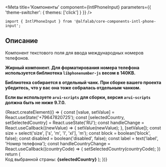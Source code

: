 

<Meta
    title='Компоненты'
    component={IntlPhoneInput}
    parameters={{ 'theme-switcher': { themes: ['click'] } }}
/>

<!-- Docs -->

<ComponentHeader
    name='IntlPhoneInput'
    version={version}
    package='@alfalab/core-components-intl-phone-input'
    stage={1}
/>

```tsx
import { IntlPhoneInput } from '@alfalab/core-components-intl-phone-input';
```

## Описание

Компонент текстового поля для ввода международных номеров телефонов.

**Жирный компонент. Для форматирования номера телефона используется библиотека `libphonenumber-js` весом в 140KB.**

**Библиотека собирается в отдельный чанк. При сборке вашего проекта убедитесь, что у вас она тоже собралась отдельным чанком.**

**Если вы используете `arui-scripts` для сборки, версия `arui-scripts` должна быть не ниже 9.7.0.**

<Story name='IntlPhoneInput'>
    {React.createElement(() => {
            const [value, setValue] = React.useState('+79647820725');
            const [selectedCountry, setSelectedCountry] = React.useState('RU');
            const handleChange = React.useCallback((newValue) => {
                setValue(newValue);
            }, [setValue]);
            const size = select('size', ['s', 'm', 'l', 'xl'], 'm');
            const block = boolean('block', false);
            const disabled = boolean('disabled', false);
            const label = text('label', 'Номер телефона');
            const handleCountryChange = React.useCallback((countryCode) => { 
                setSelectedCountry(countryCode);
            })
            return (
                <React.Fragment>
                    <IntlPhoneInput
                        value={value}
                        onChange={handleChange}
                        size={size}
                        block={block}
                        label={label}
                        disabled={disabled}
                        defaultCountryIso2="RU"
                        readOnly={boolean('readOnly', false)}
                        onCountryChange={handleCountryChange}
                    />
                    <br />
                    Код выбранной страны: <strong>{selectedCountry}</strong>
                </React.Fragment>
            );
        })}
</Story>

<Props of={IntlPhoneInput} />
